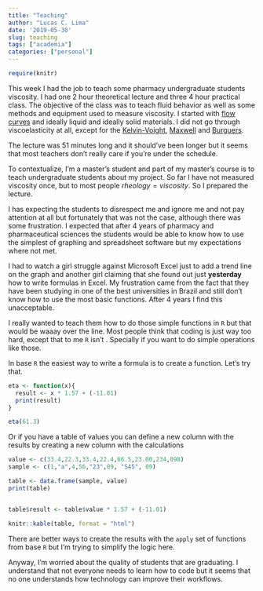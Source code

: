 ```yaml
---
title: "Teaching"
author: "Lucas C. Lima"
date: '2019-05-30'
slug: teaching
tags: ["academia"]
categories: ["personal"]
---
```

```r
require(knitr)
```

This week I had the job to teach some pharmacy undergraduate students viscosity. I had one 2 hour theoretical lecture and three 4 hour practical class. The objective of the class was to teach fluid behavior as well as some methods and equipment used to measure viscosity. I started with [flow curves](http://www.wee-solve.de/en/flow-curve.html) and ideally liquid and ideally solid materials. I did not go through viscoelasticity at all, except for the [Kelvin-Voight](https://en.wikipedia.org/wiki/Kelvin%E2%80%93Voigt_material), [Maxwell](https://en.wikipedia.org/wiki/Maxwell_material) and [Burguers](https://en.wikipedia.org/wiki/Burgers_material).

The lecture was 51 minutes long and it should've been longer but it seems that most teachers don't really care if you're under the schedule.

To contextualize, I'm a master's student and part of my master's course is to teach undergraduate students about my project. So far I have not measured viscosity once, but to most people $rheology = viscosity$. So I prepared the lecture.

I has expecting the students to disrespect me and ignore me and not pay attention at all but fortunately that was not the case, although there was some frustration. I expected that after 4 years of pharmacy and pharmaceutical sciences the students would be able to know how to use the simplest of graphing and spreadsheet software but my expectations where not met. 

I had to watch a girl struggle against Microsoft Excel just to add a trend line on the graph and another girl claiming that she found out just __yesterday__ how to write formulas in Excel. My frustration came from the fact that they have been studying in one of the best universities in Brazil and still don't know how to use the most basic functions. After 4 years I find this unacceptable.

I really wanted to teach them how to do those simple functions in `R` but that would be waaay over the line. Most people think that coding is just way too hard, except that to me `R` isn't . Specially if you want to do simple operations like those. 

In base `R` the easiest way to write a formula is to create a function. Let's try that.

```r
eta <- function(x){
  result <- x * 1.57 + (-11.01)
  print(result)
}

eta(61.3)

```

Or if you have a table of values you can define a new column with the results by creating a new column with the calculations

```r
value <- c(33.4,22.3,33.4,22.4,66.5,23.00,234,098)
sample <- c(1,"a",4,56,"23",09, "S45", 09)

table <- data.frame(sample, value)
print(table)


table$result <- table$value * 1.57 + (-11.01)

knitr::kable(table, format = "html")
```

There are better ways to create the results with the `apply` set of functions from base `R` but I'm trying to simplify the logic here.

Anyway, I'm worried about the quality of students that are graduating. I understand that not everyone needs to learn how to code but it seems that no one understands how technology can improve their workflows.

